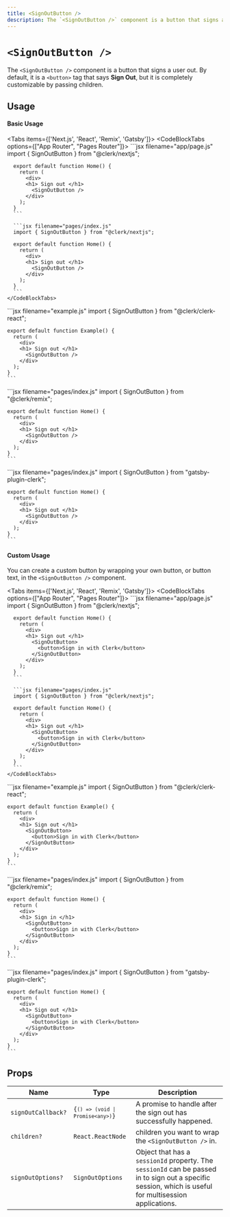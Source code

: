 ```yaml
---
title: <SignOutButton />
description: The `<SignOutButton />` component is a button that signs a user out.
---
```


# `<SignOutButton />`

The `<SignOutButton />` component is a button that signs a user out. By default, it is a `<button>` tag that says **Sign Out**, but it is completely customizable by passing children.

## Usage

#### Basic Usage

<Tabs items={['Next.js', 'React', 'Remix', 'Gatsby']}>
  <Tab>
    <CodeBlockTabs options={["App Router", "Pages Router"]}>
      ```jsx filename="app/page.js"
      import { SignOutButton } from "@clerk/nextjs";

      export default function Home() {
        return (
          <div>
          <h1> Sign out </h1>
            <SignOutButton />
          </div>
        );
      }
      ```

      ```jsx filename="pages/index.js"
      import { SignOutButton } from "@clerk/nextjs";

      export default function Home() {
        return (
          <div>
          <h1> Sign out </h1>
            <SignOutButton />
          </div>
        );
      }
      ```
    </CodeBlockTabs>
  </Tab>

  <Tab>
    ```jsx filename="example.js"
    import { SignOutButton } from "@clerk/clerk-react";

    export default function Example() {
      return (
        <div>
        <h1> Sign out </h1>
          <SignOutButton />
        </div>
      );
    }
    ```
  </Tab>

  <Tab>
    ```jsx filename="pages/index.js"
    import { SignOutButton } from "@clerk/remix";

    export default function Home() {
      return (
        <div>
        <h1> Sign out </h1>
          <SignOutButton />
        </div>
      );
    }
    ```
  </Tab>

  <Tab>
    ```jsx filename="pages/index.js"
    import { SignOutButton } from "gatsby-plugin-clerk";

    export default function Home() {
      return (
        <div>
        <h1> Sign out </h1>
          <SignOutButton />
        </div>
      );
    }
    ```
  </Tab>
</Tabs>

#### Custom Usage

You can create a custom button by wrapping your own button, or button text, in the `<SignOutButton />` component.

<Tabs items={['Next.js', 'React', 'Remix', 'Gatsby']}>
  <Tab>
    <CodeBlockTabs options={["App Router", "Pages Router"]}>
      ```jsx filename="app/page.js"
      import { SignOutButton } from "@clerk/nextjs";

      export default function Home() {
        return (
          <div>
          <h1> Sign out </h1>
            <SignOutButton>
              <button>Sign in with Clerk</button>
            </SignOutButton>
          </div>
        );
      }
      ```

      ```jsx filename="pages/index.js"
      import { SignOutButton } from "@clerk/nextjs";

      export default function Home() {
        return (
          <div>
          <h1> Sign out </h1>
            <SignOutButton>
              <button>Sign in with Clerk</button>
            </SignOutButton>
          </div>
        );
      }
      ```
    </CodeBlockTabs>
  </Tab>

  <Tab>
    ```jsx filename="example.js"
    import { SignOutButton } from "@clerk/clerk-react";

    export default function Example() {
      return (
        <div>
        <h1> Sign out </h1>
          <SignOutButton>
            <button>Sign in with Clerk</button>
          </SignOutButton>
        </div>
      );
    }
    ```
  </Tab>

  <Tab>
    ```jsx filename="pages/index.js"
    import { SignOutButton } from "@clerk/remix";

    export default function Home() {
      return (
        <div>
        <h1> Sign in </h1>
          <SignOutButton>
            <button>Sign in with Clerk</button>
          </SignOutButton>
        </div>
      );
    }
    ```
  </Tab>

  <Tab>
    ```jsx filename="pages/index.js"
    import { SignOutButton } from "gatsby-plugin-clerk";

    export default function Home() {
      return (
        <div>
        <h1> Sign out </h1>
          <SignOutButton>
            <button>Sign in with Clerk</button>
          </SignOutButton>
        </div>
      );
    }
    ```
  </Tab>
</Tabs>

## Props

| Name | Type | Description |
| --- | --- | --- |
| `signOutCallback?` | <code>{`() => (void \| Promise<any>)`}</code> | A promise to handle after the sign out has successfully happened. |
| `children?` | `React.ReactNode` | children you want to wrap the `<SignOutButton />` in. |
| `signOutOptions?` | `SignOutOptions` | Object that has a `sessionId` property. The `sessionId` can be passed in to sign out a specific session, which is useful for multisession applications. |